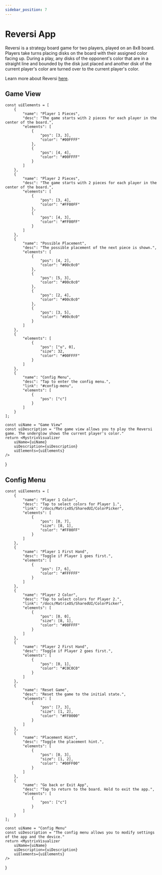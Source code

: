 ```yaml
---
sidebar_position: 7
---
```



# Reversi App

Reversi is a strategy board game for two players, played on an 8x8 board. Players take turns placing disks on the board with their assigned color facing up. During a play, any disks of the opponent's color that are in a straight line and bounded by the disk just placed and another disk of the current player's color are turned over to the current player's color.

Learn more about Reversi [here](https://en.wikipedia.org/wiki/Reversi).

## Game View


    const uiElements = [
        {
            "name": "Player 1 Pieces",
            "desc": "The game starts with 2 pieces for each player in the center of the board.",
            "elements": [
                {
                    "pos": [3, 3],
                    "color": "#00FFFF"
                },
                {
                    "pos": [4, 4],
                    "color": "#00FFFF"
                }
            ]
        },
        {
            "name": "Player 2 Pieces",
            "desc": "The game starts with 2 pieces for each player in the center of the board.",
            "elements": [
                {
                    "pos": [3, 4],
                    "color": "#FF00FF"
                },
                {
                    "pos": [4, 3],
                    "color": "#FF00FF"
                }
            ]
        },
        {
            "name": "Possible Placement",
            "desc": "The possible placement of the next piece is shown.",
            "elements": [
                {
                    "pos": [4, 2],
                    "color": "#00c0c0"
                },
                {
                    "pos": [5, 3],
                    "color": "#00c0c0"
                },
                {
                    "pos": [2, 4],
                    "color": "#00c0c0"
                },
                {
                    "pos": [3, 5],
                    "color": "#00c0c0"
                }
            ]
        },
        {
            "elements": [
                {
                    "pos": ["u", 0],
                    "size": 32,
                    "color": "#00FFFF"
                }
            ]
        },
        {
            "name": "Config Menu",
            "desc": "Tap to enter the config menu.",
            "link": "#config-menu",
            "elements": [
                {
                    "pos": ["c"]
                }
            ]
        }
    ];

    const uiName = "Game View"
    const uiDescription = "The game view allows you to play the Reversi game. The underglow shows the current player's color."
    return <MystrixVisualizer
        uiName={uiName}
        uiDescription={uiDescription}
        uiElements={uiElements}
    />

}

<GameView />

## Config Menu


    const uiElements = [
        {
            "name": "Player 1 Color",
            "desc": "Tap to select colors for Player 1.",
            "link": "/docs/MatrixOS/SharedUI/ColorPicker",
            "elements": [
                {
                    "pos": [0, 7],
                    "size": [8, 1],
                    "color": "#FF00FF"
                }
            ]
        },
        {
            "name": "Player 1 First Hand",
            "desc": "Toggle if Player 1 goes first.",
            "elements": [
                {
                    "pos": [7, 6],
                    "color": "#FFFFFF"
                }
            ]
        },
        {
            "name": "Player 2 Color",
            "desc": "Tap to select colors for Player 2.",
            "link": "/docs/MatrixOS/SharedUI/ColorPicker",
            "elements": [
                {
                    "pos": [0, 0],
                    "size": [8, 1],
                    "color": "#00FFFF"
                }
            ]
        },
        {
            "name": "Player 2 First Hand",
            "desc": "Toggle if Player 2 goes first.",
            "elements": [
                {
                    "pos": [0, 1],
                    "color": "#C0C0C0"
                }
            ]
        },
        {
            "name": "Reset Game",
            "desc": "Reset the game to the initial state.",
            "elements": [
                {
                    "pos": [7, 3],
                    "size": [1, 2],
                    "color": "#FF0000"
                }
            ]
        },
        {
            "name": "Placement Hint",
            "desc": "Toggle the placement hint.",
            "elements": [
                {
                    "pos": [0, 3],
                    "size": [1, 2],
                    "color": "#00FF00"
                }
            ]
        },
        {
            "name": "Go back or Exit App",
            "desc": "Tap to return to the board. Hold to exit the app.",
            "elements": [
                {
                    "pos": ["c"]
                }
            ]
        }
    ];

    const uiName = "Config Menu"
    const uiDescription = "The config menu allows you to modify settings of the app and the device."
    return <MystrixVisualizer
        uiName={uiName}
        uiDescription={uiDescription}
        uiElements={uiElements}
    />

}

<ConfigMenu />
